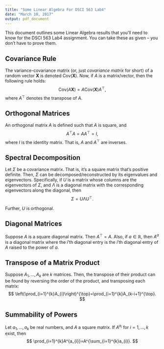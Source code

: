 ```yaml
---
title: "Some Linear Algebra For DSCI 563 Lab4"
date: "March 10, 2017"
output: pdf_document
---
```


This document outlines some Linear Algebra results that you'll need to know for the DSCI 563 Lab4 assignment. You can take these as given -- you don't have to prove them. 

## Covariance Rule

The variance-covariance matrix (or, just _covariance matrix_ for short) of a random vector $\boldsymbol{X}$ is denoted $\text{Cov}(\boldsymbol{X})$. Now, if $A$ is a matrix/vector, then the following rule holds:
$$ \text{Cov}(A\boldsymbol{X}) = A \text{Cov}(\boldsymbol{X}) A ^{\top}, $$
where $A ^ {\top}$ denotes the transpose of $A$.

## Orthogonal Matrices

An orthogonal matrix $A$ is defined such that $A$ is square, and
$$ A^{\top} A = A A^{\top} = I, $$
where $I$ is the identity matrix. That is, $A$ and $A^{\top}$ are inverses.

## Spectral Decomposition

Let $\Sigma$ be a covariance matrix. That is, it's a square matrix that's positive definite. Then, $\Sigma$ can be decomposed/reconstructed by its eigenvalues and eigenvectors. Specifically, if $U$ is a matrix whose columns are the eigenvectors of $\Sigma$, and $\Lambda$ is a diagonal matrix with the corresponding eigenvectors along the diagonal, then
$$ \Sigma = U \Lambda U^{\top}. $$

Further, $U$ is orthogonal. 


## Diagonal Matrices

Suppose $A$ is a square diagonal matrix. Then $A^{\top} = A$. Also, if $a \in \mathbb{R}$, then $A^a$ is a diagonal matrix where the $i$'th diagonal entry is the $i$'th diagonal entry of $A$ raised to the power of $a$.

## Transpose of a Matrix Product

Suppose $A_1, \ldots, A_k$ are $k$ matrices. Then, the transpose of their product can be found by reversing the order of the product, and transposing each matrix:
$$ \left(\prod_{i=1}^{k}A_{i}\right)^{\top}=\prod_{i=1}^{k}A_{k-i+1}^{\top}. $$

## Summability of Powers

Let $a_1, \ldots, a_k$ be real numbers, and $A$ a square matrix. If $A^{a_i}$ for $i=1,\ldots,k$ exist, then
$$ \prod_{i=1}^{k}A^{a_{i}}=A^{\sum_{i=1}^{k}a_{i}}. $$